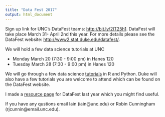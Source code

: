```yaml
---
title: "Data Fest 2017"
output: html_document
---
```


Sign up link for UNC's DataFest teams: [http://bit.ly/2lT25h1](http://bit.ly/2lT25h1). DataFest will take place March 31- April 2nd this year. For more details please see the DataFest website: [http://www2.stat.duke.edu/datafest/](http://www2.stat.duke.edu/datafest/).

We will hold a few data science tutorials at UNC

- Monday March 20 (7:30 - 9:00 pm) in Hanes 120
- Tuesday March 28 (7:30 - 9:00 pm) in Hanes 120

We will go through a few data science [tutorials](https://idc9.github.io/ds_tutorials/) in R and Python. Duke will also have a few tutorials you are welcome to attend which can be found on the DataFest website.

I made a [resource page](http://rpubs.com/iain/DataFest) for DataFest last year which you might find useful.

If you have any qustions email Iain (iain@unc.edu) or Robin Cunningham (rjcunnin@email.unc.edu).